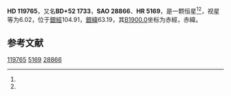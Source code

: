 {{Starbox begin
| name = HD 119765
}}
{{Starbox observe
| epoch = [[J2000.0|J2000.0]]
| constell = {{星座名待查}}<ref name=SIMBAD>{{cite web
 | url=http://simbad.u-strasbg.fr/simbad/sim-id?Ident=HR+5169
 | title =Pulsating variable Star
 | publisher=Centre de Données astronomiques de Strasbourg
 | work=SIMBAD
 | accessdate=2012-07-13}}</ref><ref name=DATA>{{cite web
 | url=http://vizier.u-strasbg.fr/viz-bin/VizieR-5?-out.add=.&-source=5050&-corr=PK=HR&-out.max=9999&HR=5169
 | title=VizieR Detailed Page
 | accessdate=2012-07-13
 | archive-date=2016-03-04
 | archive-url=https://web.archive.org/web/20160304194610/http://vizier.u-strasbg.fr/viz-bin/VizieR-5?-out.add=.&-source=5050&-corr=PK=HR&-out.max=9999&HR=5169
 | dead-url=no
 }}</ref>
| 星官 = 
| ra = {{RA|13|43|54.7}}<ref name=SIMBAD /><ref name=DATA />
| dec = {{DEC|+52|3|52}}<ref name=SIMBAD /><ref name=DATA />
| appmag_v = 6.02<ref name=SIMBAD /><ref name=DATA />
}}
{{Starbox character
| class = A1V<ref name=SIMBAD /><ref name=DATA />
| b-v = 0<ref name=SIMBAD /><ref name=DATA />
| u-b = -0.01<ref name=SIMBAD /><ref name=DATA />
| r-i = <ref name=SIMBAD /><ref name=DATA />
| variable = 
}}
{{Starbox astrometry
| radial_v = -0.01
| prop_mo_ra = -7
| parallax = 
| p_error = 
}}
{{Starbox catalog
| names =BD+52 1733，[[SAO星表|SAO]] 28866，[[HD星表|HD]] 119765，[[HR星表|HR]] 5169}}
{{Starbox reference |Simbad=HR+5169}}
{{Starbox end}}

'''HD 119765'''，又名'''BD+52 1733'''，'''SAO 28866'''、'''HR 5169'''，是一颗恒星<ref name=SIMBAD /><ref name=DATA />，视星等为6.02，位于[[銀道座標系|銀經]]104.91，[[銀道座標系|銀緯]]63.19，其[[B1900.0|B1900.0]]坐标为赤經{{RA|13|40|2.1}}，赤緯{{DEC|+52|63.19|2}}。

== 参考文献 ==
{{reflist}}

{{star-stub}}

[[Category:HD和HDE天體|119765]]
[[Category:HR天體|5169]]
[[Category:SAO天體|28866]]